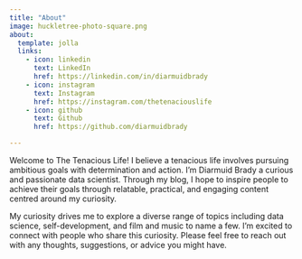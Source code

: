 ```yaml
---
title: "About"
image: huckletree-photo-square.png
about:
  template: jolla
  links:
    - icon: linkedin
      text: LinkedIn
      href: https://linkedin.com/in/diarmuidbrady
    - icon: instagram
      text: Instagram
      href: https://instagram.com/thetenaciouslife
    - icon: github
      text: Github
      href: https://github.com/diarmuidbrady

---
```


Welcome to The Tenacious Life! I believe a tenacious life involves pursuing ambitious goals with determination and action. I'm Diarmuid Brady a curious and passionate data scientist. Through my blog, I hope to inspire people to achieve their goals through relatable, practical, and engaging content centred around my curiosity.


My curiosity drives me to explore a diverse range of topics including data science, self-development, and film and music to name a few. I'm excited to connect with people who share this curiosity. Please feel free to reach out with any thoughts, suggestions, or advice you might have.